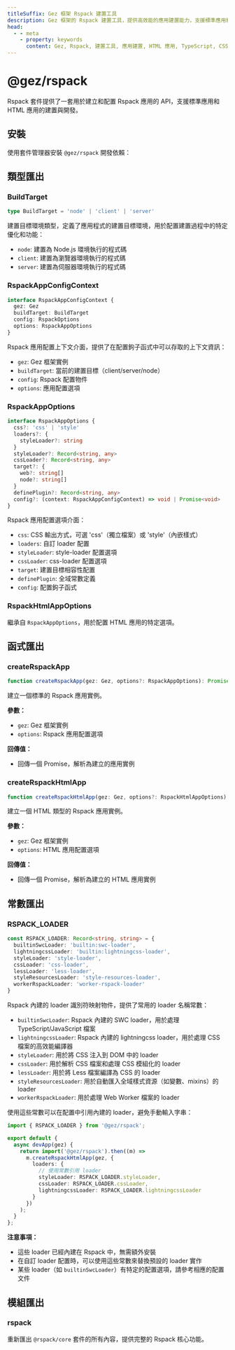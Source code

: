 ```yaml
---
titleSuffix: Gez 框架 Rspack 建置工具
description: Gez 框架的 Rspack 建置工具，提供高效能的應用建置能力，支援標準應用和 HTML 應用的開發與建置，內建多種資源處理器和優化配置。
head:
  - - meta
    - property: keywords
      content: Gez, Rspack, 建置工具, 應用建置, HTML 應用, TypeScript, CSS, 資源處理, 效能優化
---
```



# @gez/rspack

Rspack 套件提供了一套用於建立和配置 Rspack 應用的 API，支援標準應用和 HTML 應用的建置與開發。

## 安裝

使用套件管理器安裝 `@gez/rspack` 開發依賴：

<PackageManagerTabs command="install @gez/rspack -D" />

## 類型匯出

### BuildTarget

```ts
type BuildTarget = 'node' | 'client' | 'server'
```

建置目標環境類型，定義了應用程式的建置目標環境，用於配置建置過程中的特定優化和功能：
- `node`: 建置為 Node.js 環境執行的程式碼
- `client`: 建置為瀏覽器環境執行的程式碼
- `server`: 建置為伺服器環境執行的程式碼

### RspackAppConfigContext

```ts
interface RspackAppConfigContext {
  gez: Gez
  buildTarget: BuildTarget
  config: RspackOptions
  options: RspackAppOptions
}
```

Rspack 應用配置上下文介面，提供了在配置鉤子函式中可以存取的上下文資訊：
- `gez`: Gez 框架實例
- `buildTarget`: 當前的建置目標（client/server/node）
- `config`: Rspack 配置物件
- `options`: 應用配置選項

### RspackAppOptions

```ts
interface RspackAppOptions {
  css?: 'css' | 'style'
  loaders?: {
    styleLoader?: string
  }
  styleLoader?: Record<string, any>
  cssLoader?: Record<string, any>
  target?: {
    web?: string[]
    node?: string[]
  }
  definePlugin?: Record<string, any>
  config?: (context: RspackAppConfigContext) => void | Promise<void>
}
```

Rspack 應用配置選項介面：
- `css`: CSS 輸出方式，可選 'css'（獨立檔案）或 'style'（內嵌樣式）
- `loaders`: 自訂 loader 配置
- `styleLoader`: style-loader 配置選項
- `cssLoader`: css-loader 配置選項
- `target`: 建置目標相容性配置
- `definePlugin`: 全域常數定義
- `config`: 配置鉤子函式

### RspackHtmlAppOptions

繼承自 `RspackAppOptions`，用於配置 HTML 應用的特定選項。

## 函式匯出

### createRspackApp

```ts
function createRspackApp(gez: Gez, options?: RspackAppOptions): Promise<App>
```

建立一個標準的 Rspack 應用實例。

**參數：**
- `gez`: Gez 框架實例
- `options`: Rspack 應用配置選項

**回傳值：**
- 回傳一個 Promise，解析為建立的應用實例

### createRspackHtmlApp

```ts
function createRspackHtmlApp(gez: Gez, options?: RspackHtmlAppOptions): Promise<App>
```

建立一個 HTML 類型的 Rspack 應用實例。

**參數：**
- `gez`: Gez 框架實例
- `options`: HTML 應用配置選項

**回傳值：**
- 回傳一個 Promise，解析為建立的 HTML 應用實例

## 常數匯出
### RSPACK_LOADER

```ts
const RSPACK_LOADER: Record<string, string> = {
  builtinSwcLoader: 'builtin:swc-loader',
  lightningcssLoader: 'builtin:lightningcss-loader',
  styleLoader: 'style-loader',
  cssLoader: 'css-loader',
  lessLoader: 'less-loader',
  styleResourcesLoader: 'style-resources-loader',
  workerRspackLoader: 'worker-rspack-loader'
}
```

Rspack 內建的 loader 識別符映射物件，提供了常用的 loader 名稱常數：

- `builtinSwcLoader`: Rspack 內建的 SWC loader，用於處理 TypeScript/JavaScript 檔案
- `lightningcssLoader`: Rspack 內建的 lightningcss loader，用於處理 CSS 檔案的高效能編譯器
- `styleLoader`: 用於將 CSS 注入到 DOM 中的 loader
- `cssLoader`: 用於解析 CSS 檔案和處理 CSS 模組化的 loader
- `lessLoader`: 用於將 Less 檔案編譯為 CSS 的 loader
- `styleResourcesLoader`: 用於自動匯入全域樣式資源（如變數、mixins）的 loader
- `workerRspackLoader`: 用於處理 Web Worker 檔案的 loader

使用這些常數可以在配置中引用內建的 loader，避免手動輸入字串：

```ts title="src/entry.node.ts"
import { RSPACK_LOADER } from '@gez/rspack';

export default {
  async devApp(gez) {
    return import('@gez/rspack').then((m) =>
      m.createRspackHtmlApp(gez, {
        loaders: {
          // 使用常數引用 loader
          styleLoader: RSPACK_LOADER.styleLoader,
          cssLoader: RSPACK_LOADER.cssLoader,
          lightningcssLoader: RSPACK_LOADER.lightningcssLoader
        }
      })
    );
  }
};
```

**注意事項：**
- 這些 loader 已經內建在 Rspack 中，無需額外安裝
- 在自訂 loader 配置時，可以使用這些常數來替換預設的 loader 實作
- 某些 loader（如 `builtinSwcLoader`）有特定的配置選項，請參考相應的配置文件

## 模組匯出

### rspack

重新匯出 `@rspack/core` 套件的所有內容，提供完整的 Rspack 核心功能。
```